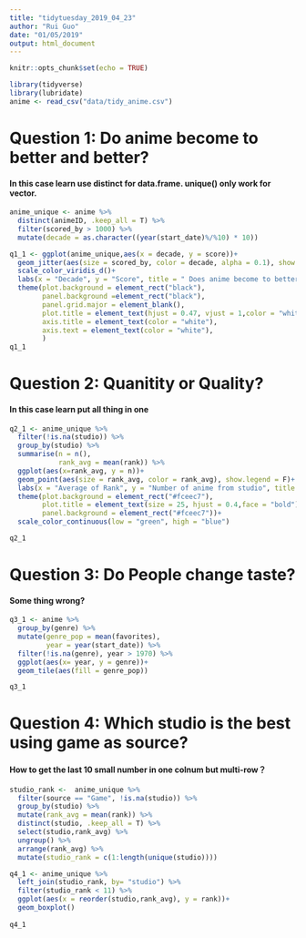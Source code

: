 ```yaml
---
title: "tidytuesday_2019_04_23"
author: "Rui Guo"
date: "01/05/2019"
output: html_document
---
```


```r
knitr::opts_chunk$set(echo = TRUE)
```

```r
library(tidyverse)
library(lubridate)
anime <- read_csv("data/tidy_anime.csv")
```

# Question 1: Do anime become to better and better?

#### In this case learn use distinct for data.frame. unique() only work for vector.

```r

anime_unique <- anime %>% 
  distinct(animeID, .keep_all = T) %>% 
  filter(scored_by > 1000) %>% 
  mutate(decade = as.character((year(start_date)%/%10) * 10))

q1_1 <- ggplot(anime_unique,aes(x = decade, y = score))+
  geom_jitter(aes(size = scored_by, color = decade, alpha = 0.1), show.legend = F)+
  scale_color_viridis_d()+
  labs(x = "Decade", y = "Score", title = " Does anime become to better?")+
  theme(plot.background = element_rect("black"),
        panel.background =element_rect("black"),
        panel.grid.major = element_blank(),
        plot.title = element_text(hjust = 0.47, vjust = 1,color = "white", size = 20 ),
        axis.title = element_text(color = "white"),
        axis.text = element_text(color = "white"), 
        )
q1_1

```

# Question 2: Quanitity or Quality?

#### In this case learn put all thing in one 

```r

q2_1 <- anime_unique %>%
  filter(!is.na(studio)) %>% 
  group_by(studio) %>% 
  summarise(n = n(),
            rank_avg = mean(rank)) %>% 
  ggplot(aes(x=rank_avg, y = n))+
  geom_point(aes(size = rank_avg, color = rank_avg), show.legend = F)+
  labs(x = "Average of Rank", y = "Number of anime from studio", title = "Quanitity or Quality?")+
  theme(plot.background = element_rect("#fceec7"),
        plot.title = element_text(size = 25, hjust = 0.4,face = "bold"), 
        panel.background = element_rect("#fceec7"))+
  scale_color_continuous(low = "green", high = "blue")

q2_1
```

# Question 3: Do People change taste? 

#### Some thing wrong?

```r
q3_1 <- anime %>% 
  group_by(genre) %>% 
  mutate(genre_pop = mean(favorites),
         year = year(start_date)) %>% 
  filter(!is.na(genre), year > 1970) %>% 
  ggplot(aes(x= year, y = genre))+
  geom_tile(aes(fill = genre_pop))

q3_1

```


# Question 4: Which studio is the best using game as source?

#### How to get the last 10 small number in one colnum but multi-row？ 

```r
studio_rank <-  anime_unique %>% 
  filter(source == "Game", !is.na(studio)) %>% 
  group_by(studio) %>% 
  mutate(rank_avg = mean(rank)) %>%
  distinct(studio, .keep_all = T) %>% 
  select(studio,rank_avg) %>%
  ungroup() %>% 
  arrange(rank_avg) %>%
  mutate(studio_rank = c(1:length(unique(studio))))

q4_1 <- anime_unique %>% 
  left_join(studio_rank, by= "studio") %>% 
  filter(studio_rank < 11) %>% 
  ggplot(aes(x = reorder(studio,rank_avg), y = rank))+
  geom_boxplot()
  
q4_1
```

